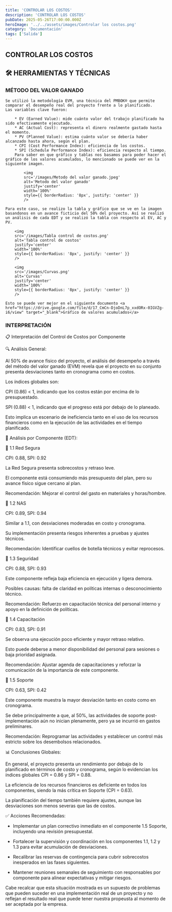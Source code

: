 ```yaml
---
title: 'CONTROLAR LOS COSTOS'
description: 'CONTROLAR LOS COSTOS'
pubDate: 2025-05-26T17:00:00.000Z
heroImage: '../../assets/images/Controlar los costos.png'
category: 'Documentación'
tags: ['Salida']
---
```


## CONTROLAR LOS COSTOS

## 🛠️ HERRAMIENTAS Y TÉCNICAS

### MÉTODO DEL VALOR GANADO

    Se utilizó la metodología EVM, una técnica del PMBOK® que permite comparar el desempeño real del proyecto frente a lo planificado.
    Las variables clave fueron:

        * EV (Earned Value): mide cuánto valor del trabajo planificado ha sido efectivamente ejecutado.
        * AC (Actual Cost): representa el dinero realmente gastado hasta el momento.
        * PV (Planned Value): estima cuánto valor se debería haber alcanzado hasta ahora, según el plan.
        * CPI (Cost Performance Index): eficiencia de los costos.
        * SPI (Schedule Performance Index): eficiencia respecto al tiempo.
        Para saber en que gráfico y tablas nos basamos para poder hacer el gráfico de los valores acumulados, lo mencionado se puede ver en la siguiente imagen.

            <img
            src='/images/Metodo del valor ganado.jpeg'
            alt='Metodo del valor ganado'
            justify='center'
            width='100%'
            style={{ borderRadius: '8px', justify: 'center' }}
            />

    Para este caso, se realizo la tabla y gráfico que se ve en la imagen basandonos en un avance ficticio del 50% del proyecto. Así se realizó un análisis de cada EDT y se realizó la tabla con respecto al EV, AC y PV.

        <img
        src='/images/Tabla control de costos.png'
        alt='Tabla control de costos'
        justify='center'
        width='100%'
        style={{ borderRadius: '8px', justify: 'center' }}
        />

        <img
        src='/images/Curvas.png'
        alt='Curvas'
        justify='center'
        width='100%'
        style={{ borderRadius: '8px', justify: 'center' }}
        />

    Esto se puede ver mejor en el siguiente documento <a href="https://drive.google.com/file/d/17_CmCn-DjoDnL7p_xxdORx-0IGVZg-i6/view" target="_blank">Gráfico de valores acumulados</a>

### INTERPRETACIÓN

📋 Interpretación del Control de Costos por Componente

🔍 Análisis General:

Al 50% de avance físico del proyecto, el análisis del desempeño a través del método del valor ganado (EVM) revela que el proyecto en su conjunto presenta desviaciones tanto en cronograma como en costos.

Los índices globales son:

CPI (0.86) < 1, indicando que los costos están por encima de lo presupuestado.

SPI (0.88) < 1, indicando que el progreso está por debajo de lo planeado.

Esto implica un escenario de ineficiencia tanto en el uso de los recursos financieros como en la ejecución de las actividades en el tiempo planificado.

🧩 Análisis por Componente (EDT):

📌 1.1 Red Segura

CPI: 0.88, SPI: 0.92

La Red Segura presenta sobrecostos y retraso leve.

El componente está consumiendo más presupuesto del plan, pero su avance físico sigue cercano al plan.

Recomendación: Mejorar el control del gasto en materiales y horas/hombre.

📌 1.2 NAS

CPI: 0.89, SPI: 0.94

Similar a 1.1, con desviaciones moderadas en costo y cronograma.

Su implementación presenta riesgos inherentes a pruebas y ajustes técnicos.

Recomendación: Identificar cuellos de botella técnicos y evitar reprocesos.

📌 1.3 Seguridad

CPI: 0.88, SPI: 0.93

Este componente refleja baja eficiencia en ejecución y ligera demora.

Posibles causas: falta de claridad en políticas internas o desconocimiento técnico.

Recomendación: Refuerzo en capacitación técnica del personal interno y apoyo en la definición de políticas.

📌 1.4 Capacitación

CPI: 0.83, SPI: 0.91

Se observa una ejecución poco eficiente y mayor retraso relativo.

Esto puede deberse a menor disponibilidad del personal para sesiones o baja prioridad asignada.

Recomendación: Ajustar agenda de capacitaciones y reforzar la comunicación de la importancia de este componente.

📌 1.5 Soporte

CPI: 0.63, SPI: 0.42

Este componente muestra la mayor desviación tanto en costo como en cronograma.

Se debe principalmente a que, al 50%, las actividades de soporte post-implementación aún no inician plenamente, pero ya se incurrió en gastos preliminares.

Recomendación: Reprogramar las actividades y establecer un control más estricto sobre los desembolsos relacionados.

📊 Conclusiones Globales:

En general, el proyecto presenta un rendimiento por debajo de lo planificado en términos de costo y cronograma, según lo evidencian los índices globales CPI = 0.86 y SPI = 0.88.

La eficiencia de los recursos financieros es deficiente en todos los componentes, siendo la más crítica en Soporte (CPI = 0.63).

La planificación del tiempo también requiere ajustes, aunque las desviaciones son menos severas que las de costos.

✅ Acciones Recomendadas:

* Implementar un plan correctivo inmediato en el componente 1.5 Soporte, incluyendo una revisión presupuestal.

* Fortalecer la supervisión y coordinación en los componentes 1.1, 1.2 y 1.3 para evitar acumulación de desviaciones.

* Recalibrar las reservas de contingencia para cubrir sobrecostos inesperados en las fases siguientes.

* Mantener reuniones semanales de seguimiento con responsables por componente para alinear expectativas y mitigar riesgos.

Cabe recalcar que esta situación mostrada es un supuesto de problemas que pueden suceder en una implementación real de un proyecto y no reflejan el resultado real que puede tener nuestra propeusta al momento de ser aceptada por la empresa.